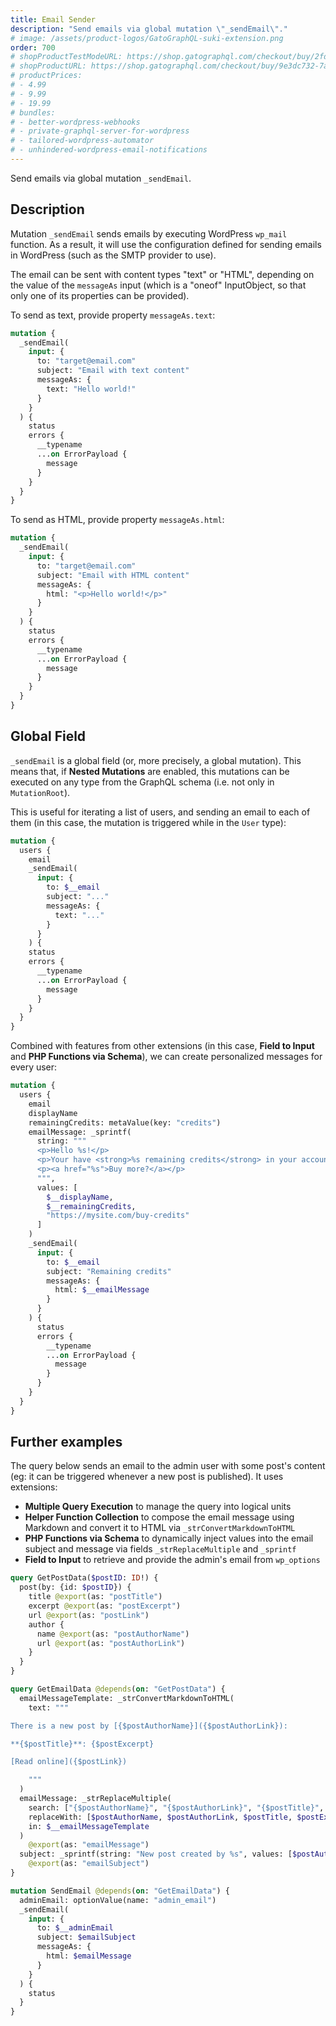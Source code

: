 ```yaml
---
title: Email Sender
description: "Send emails via global mutation \"_sendEmail\"."
# image: /assets/product-logos/GatoGraphQL-suki-extension.png
order: 700
# shopProductTestModeURL: https://shop.gatographql.com/checkout/buy/2fd0154e-a736-48aa-8c36-5917c6e5c61a
# shopProductURL: https://shop.gatographql.com/checkout/buy/9e3dc732-7a35-4424-9de5-646c71559c31
# productPrices:
# - 4.99
# - 9.99
# - 19.99
# bundles:
# - better-wordpress-webhooks
# - private-graphql-server-for-wordpress
# - tailored-wordpress-automator
# - unhindered-wordpress-email-notifications
---
```


Send emails via global mutation `_sendEmail`.

## Description

Mutation `_sendEmail` sends emails by executing WordPress `wp_mail` function. As a result, it will use the configuration defined for sending emails in WordPress (such as the SMTP provider to use).

The email can be sent with content types "text" or "HTML", depending on the value of the `messageAs` input (which is a "oneof" InputObject, so that only one of its properties can be provided).

To send as text, provide property `messageAs.text`:

```graphql
mutation {
  _sendEmail(
    input: {
      to: "target@email.com"
      subject: "Email with text content"
      messageAs: {
        text: "Hello world!"
      }
    }
  ) {
    status
    errors {
      __typename
      ...on ErrorPayload {
        message
      }
    }
  }
}
```

To send as HTML, provide property `messageAs.html`:

```graphql
mutation {
  _sendEmail(
    input: {
      to: "target@email.com"
      subject: "Email with HTML content"
      messageAs: {
        html: "<p>Hello world!</p>"
      }
    }
  ) {
    status
    errors {
      __typename
      ...on ErrorPayload {
        message
      }
    }
  }
}
```

## Global Field

`_sendEmail` is a global field (or, more precisely, a global mutation). This means that, if **Nested Mutations** are enabled, this mutations can be executed on any type from the GraphQL schema (i.e. not only in `MutationRoot`).

This is useful for iterating a list of users, and sending an email to each of them (in this case, the mutation is triggered while in the `User` type):

```graphql
mutation {
  users {
    email
    _sendEmail(
      input: {
        to: $__email
        subject: "..."
        messageAs: {
          text: "..."
        }
      }
    ) {
    status
    errors {
      __typename
      ...on ErrorPayload {
        message
      }
    }
  }
}
```

Combined with features from other extensions (in this case, **Field to Input** and **PHP Functions via Schema**), we can create personalized messages for every user:

```graphql
mutation {
  users {
    email
    displayName
    remainingCredits: metaValue(key: "credits")
    emailMessage: _sprintf(
      string: """
      <p>Hello %s!</p>
      <p>Your have <strong>%s remaining credits</strong> in your account.</p>
      <p><a href="%s">Buy more?</a></p>
      """,
      values: [
        $__displayName,
        $__remainingCredits,
        "https://mysite.com/buy-credits"
      ]
    )
    _sendEmail(
      input: {
        to: $__email
        subject: "Remaining credits"
        messageAs: {
          html: $__emailMessage
        }
      }
    ) {
      status
      errors {
        __typename
        ...on ErrorPayload {
          message
        }
      }
    }
  }
}
```

## Further examples

The query below sends an email to the admin user with some post's content (eg: it can be triggered whenever a new post is published). It uses extensions:

- **Multiple Query Execution** to manage the query into logical units
- **Helper Function Collection** to compose the email message using Markdown and convert it to HTML via `_strConvertMarkdownToHTML`
- **PHP Functions via Schema** to dynamically inject values into the email subject and message via fields `_strReplaceMultiple` and `_sprintf`
- **Field to Input** to retrieve and provide the admin's email from `wp_options`

```graphql
query GetPostData($postID: ID!) {
  post(by: {id: $postID}) {
    title @export(as: "postTitle")
    excerpt @export(as: "postExcerpt")
    url @export(as: "postLink")
    author {
      name @export(as: "postAuthorName")
      url @export(as: "postAuthorLink")
    }
  }
}

query GetEmailData @depends(on: "GetPostData") {
  emailMessageTemplate: _strConvertMarkdownToHTML(
    text: """

There is a new post by [{$postAuthorName}]({$postAuthorLink}):

**{$postTitle}**: {$postExcerpt}

[Read online]({$postLink})

    """
  )
  emailMessage: _strReplaceMultiple(
    search: ["{$postAuthorName}", "{$postAuthorLink}", "{$postTitle}", "{$postExcerpt}", "{$postLink}"],
    replaceWith: [$postAuthorName, $postAuthorLink, $postTitle, $postExcerpt, $postLink],
    in: $__emailMessageTemplate
  )
    @export(as: "emailMessage")
  subject: _sprintf(string: "New post created by %s", values: [$postAuthorName])
    @export(as: "emailSubject")
}

mutation SendEmail @depends(on: "GetEmailData") {
  adminEmail: optionValue(name: "admin_email")
  _sendEmail(
    input: {
      to: $__adminEmail
      subject: $emailSubject
      messageAs: {
        html: $emailMessage
      }
    }
  ) {
    status
  }
}
```
